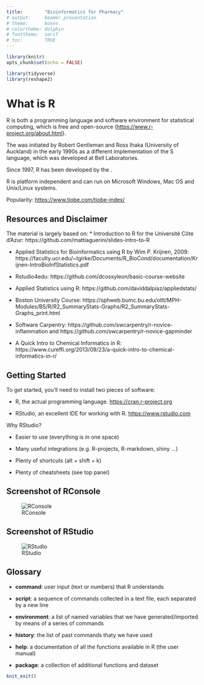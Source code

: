 ```yaml
---
title:        "Bioinformatics for Pharmacy"
# output:     beamer_presentation
# theme:      boxes
# colortheme: dolphin
# fonttheme:  serif
# toc:        TRUE
---
```


```r
library(knitr)
opts_chunk$set(echo = FALSE)

library(tidyverse)
library(reshape2)
```

# What is R

R is both a programming language and software environment for statistical computing, which is free and open-source (<https://www.r-project.org/about.html>).

The \emph{R Project} was initiated by Robert Gentleman and Ross Ihaka (University of Auckland) in the early 1990s as a different implementation of the S language, which was developed at Bell Laboratories.

Since 1997, R has been developed by the \emph{R Development Core Team}.

R is platform independent and can run on Microsoft Windows, Mac OS and Unix/Linux systems.

Popularity: <https://www.tiobe.com/tiobe-index/>

## Resources and Disclaimer
The material is largely based on:
* Introduction to R for the Université Côte d'Azur: https://github.com/mattiaguerini/slides-intro-to-R

* Applied Statistics for Bioinformatics using R by Wim P. Krijnen, 2009: https://faculty.ucr.edu/~tgirke/Documents/R_BioCond/documentation/Krijnen-IntroBioInfStatistics.pdf

* Rstudio4edu: https://github.com/dcossyleon/basic-course-website

* Applied Statistics using R: https://github.com/daviddalpiaz/appliedstats/

* Boston University Course: https://sphweb.bumc.bu.edu/otlt/MPH-Modules/BS/R/R2_SummaryStats-Graphs/R2_SummaryStats-Graphs_print.html

* Software Carpentry: https://github.com/swcarpentry/r-novice-inflammation and https://github.com/swcarpentry/r-novice-gapminder

* A Quick Intro to Chemical Informatics in R: https://www.cureffi.org/2013/09/23/a-quick-intro-to-chemical-informatics-in-r/

## Getting Started
To get started, you'll need to install two pieces of software:

- R, the actual programming language. <https://cran.r-project.org>

- RStudio, an excellent IDE for working with R. <https://www.rstudio.com>

Why RStudio?\footnote{\scriptsize You must have installed R before using RStudio.}

- Easier to use (everything is in one space)

- Many useful integrations (e.g. R-projects, R-markdown, shiny ...)

- Plenty of shortcuts (alt + shift + k)

- Plenty of cheatsheets (see top panel)

## Screenshot of RConsole
![RConsole](figures/r_console.png)

## Screenshot of RStudio
![RStudio](figures/r_studio.png)

## Glossary
- **command**: user input (text or numbers) that R understands

- **script**: a sequence of commands collected in a text file, each separated by a new line

- **environment**: a list of named variables that we have generated/imported by means of a series of commands

- **history**: the list of past commands thaty we have used

- **help**: a documentation of all the functions available in R (the user manual)

- **package**: a collection of additional functions and dataset

```r
knit_exit()
```
